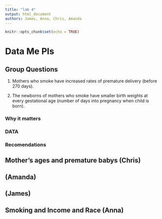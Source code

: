 ---
title: "lab 4"
output: html_document
authors: James, Anna, Chris, Amanda
---

```{r setup, include=FALSE}
knitr::opts_chunk$set(echo = TRUE)
```
# Data Me Pls

## Group Questions
1. Mothers who smoke have increased rates of premature delivery (before 270 days).

2. The newborns of mothers who smoke have smaller birth weights at every gestational age (number of days into pregnancy when child is born).

### Why it matters

### DATA

### Recomendations

## Mother's ages and premature babys (Chris)

## (Amanda)

## (James)

## Smoking and Income and Race (Anna)

 